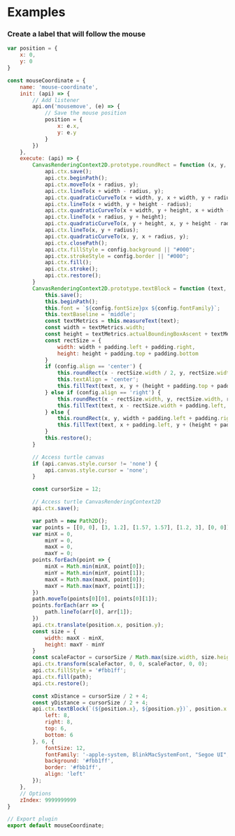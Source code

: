# Examples

### Create a label that will follow the mouse

```js copy filename="mouse-coordinate.js"
var position = {
    x: 0,
    y: 0
}

const mouseCoordinate = {
    name: 'mouse-coordinate',
    init: (api) => {
        // Add listener
        api.on('mousemove', (e) => {
            // Save the mouse position
            position = {
                x: e.x,
                y: e.y
            }
        })
    },
    execute: (api) => {
        CanvasRenderingContext2D.prototype.roundRect = function (x, y, width, height, radius, config = {}) {
            api.ctx.save();
            api.ctx.beginPath();
            api.ctx.moveTo(x + radius, y);
            api.ctx.lineTo(x + width - radius, y);
            api.ctx.quadraticCurveTo(x + width, y, x + width, y + radius);
            api.ctx.lineTo(x + width, y + height - radius);
            api.ctx.quadraticCurveTo(x + width, y + height, x + width - radius, y + height);
            api.ctx.lineTo(x + radius, y + height);
            api.ctx.quadraticCurveTo(x, y + height, x, y + height - radius);
            api.ctx.lineTo(x, y + radius);
            api.ctx.quadraticCurveTo(x, y, x + radius, y);
            api.ctx.closePath();
            api.ctx.fillStyle = config.background || "#000";
            api.ctx.strokeStyle = config.border || "#000";
            api.ctx.fill();
            api.ctx.stroke();
            api.ctx.restore();
        }
        CanvasRenderingContext2D.prototype.textBlock = function (text, x, y, padding, radius, config = {}) {
            this.save();
            this.beginPath();
            this.font = `${config.fontSize}px ${config.fontFamily}`;
            this.textBaseline = 'middle';
            const textMetrics = this.measureText(text);
            const width = textMetrics.width;
            const height = textMetrics.actualBoundingBoxAscent + textMetrics.actualBoundingBoxDescent;
            const rectSize = {
                width: width + padding.left + padding.right,
                height: height + padding.top + padding.bottom
            }
            if (config.align == 'center') {
                this.roundRect(x - rectSize.width / 2, y, rectSize.width, rectSize.height, radius, config);
                this.textAlign = 'center';
                this.fillText(text, x, y + (height + padding.top + padding.bottom) / 2);
            } else if (config.align == 'right') {
                this.roundRect(x - rectSize.width, y, rectSize.width, rectSize.height, radius, config);
                this.fillText(text, x - rectSize.width + padding.left, y + (height + padding.top + padding.bottom) / 2);
            } else {
                this.roundRect(x, y, width + padding.left + padding.right, height + padding.top + padding.bottom, radius, config);
                this.fillText(text, x + padding.left, y + (height + padding.top + padding.bottom) / 2);
            }
            this.restore();
        }

        // Access turtle canvas
        if (api.canvas.style.cursor != 'none') {
            api.canvas.style.cursor = 'none';
        }

        const cursorSize = 12;

        // Access turtle CanvasRenderingContext2D
        api.ctx.save();

        var path = new Path2D();
        var points = [[0, 0], [3, 1.2], [1.57, 1.57], [1.2, 3], [0, 0]];
        var minX = 0,
            minY = 0,
            maxX = 0,
            maxY = 0;
        points.forEach(point => {
            minX = Math.min(minX, point[0]);
            minY = Math.min(minY, point[1]);
            maxX = Math.max(maxX, point[0]);
            maxY = Math.max(maxY, point[1]);
        })
        path.moveTo(points[0][0], points[0][1]);
        points.forEach(arr => {
            path.lineTo(arr[0], arr[1]);
        })
        api.ctx.translate(position.x, position.y);
        const size = {
            width: maxX - minX,
            height: maxY - minY
        }
        const scaleFactor = cursorSize / Math.max(size.width, size.height);
        api.ctx.transform(scaleFactor, 0, 0, scaleFactor, 0, 0);
        api.ctx.fillStyle = '#fbb1ff';
        api.ctx.fill(path);
        api.ctx.restore();

        const xDistance = cursorSize / 2 + 4;
        const yDistance = cursorSize / 2 + 4;
        api.ctx.textBlock(`(${position.x}, ${position.y})`, position.x + xDistance, position.y + yDistance, {
            left: 8,
            right: 8,
            top: 6,
            bottom: 6
        }, 6, {
            fontSize: 12,
            fontFamily: '-apple-system, BlinkMacSystemFont, "Segoe UI", Roboto, Oxygen-Sans, Ubuntu, Cantarell, "Helvetica Neue", sans-serif-apple-system, BlinkMacSystemFont, "Segoe UI", Roboto, Oxygen-Sans, Ubuntu, Cantarell, "Helvetica Neue", sans-serif',
            background: '#fbb1ff',
            border: '#fbb1ff',
            align: 'left'
        });
    },
    // Options
    zIndex: 9999999999
}

// Export plugin
export default mouseCoordinate;
```